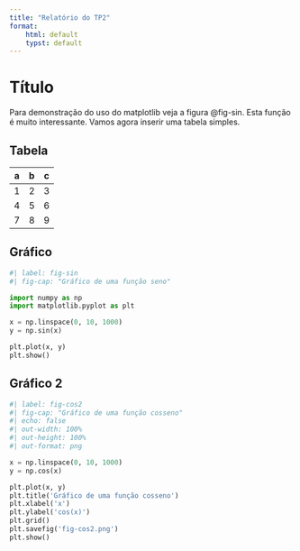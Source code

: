 ```yaml
---
title: "Relatório do TP2"
format:
    html: default
    typst: default
---
```

# Título

Para demonstração do uso do matplotlib veja a figura @fig-sin. Esta função é muito interessante. Vamos agora inserir uma tabela simples.

## Tabela
a | b | c
--|---|---
1 | 2 | 3
4 | 5 | 6
7 | 8 | 9

## Gráfico
```python
#| label: fig-sin
#| fig-cap: "Gráfico de uma função seno"

import numpy as np
import matplotlib.pyplot as plt

x = np.linspace(0, 10, 1000)
y = np.sin(x)

plt.plot(x, y)
plt.show()
```

## Gráfico 2

```python
#| label: fig-cos2
#| fig-cap: "Gráfico de uma função cosseno"
#| echo: false
#| out-width: 100%
#| out-height: 100%
#| out-format: png

x = np.linspace(0, 10, 1000)
y = np.cos(x)

plt.plot(x, y)
plt.title('Gráfico de uma função cosseno')
plt.xlabel('x')
plt.ylabel('cos(x)')
plt.grid()
plt.savefig('fig-cos2.png')
plt.show()
```

